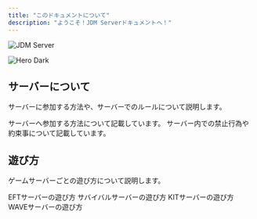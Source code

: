 ```yaml
---
title: "このドキュメントについて"
description: "ようこそ！JDM Serverドキュメントへ！"
---
```


<img
  className="block dark:hidden"
  src="/2025-04-27_23.55.53.png"
  alt="JDM Server"
  title=""
/>

<img
  className="hidden dark:block"
  src="/images/hero-dark.png"
  alt="Hero Dark"
/>

## サーバーについて

サーバーに参加する方法や、サーバーでのルールについて説明します。

<CardGroup cols={2}>
  <Card title="サーバー参加方法" icon="server" iconType="regular" href="/join">
    サーバーへ参加する方法について記載しています。
  </Card>
  <Card title="サーバー規約" icon="pen-nib" href="/terms">
    サーバー内での禁止行為や約束事について記載しています。
  </Card>
</CardGroup>

## 遊び方

ゲームサーバーごとの遊び方について説明します。

<CardGroup cols={2}>
  <Card title="Escape from Tarkov（EFT）" icon="globe" href="/servers/eft">
    EFTサーバーの遊び方
  </Card>
  <Card title="サバイバル（SURVIVAL）" icon="globe" href="/servers/survival">
    サバイバルサーバーの遊び方
  </Card>
  <Card title="キットPVP（KIT）" icon="globe" href="/servers/kit">
    KITサーバーの遊び方
  </Card>
  <Card title="ウェーブ（WAVE）" icon="globe" href="/servers/wave">
    WAVEサーバーの遊び方
  </Card>
</CardGroup>